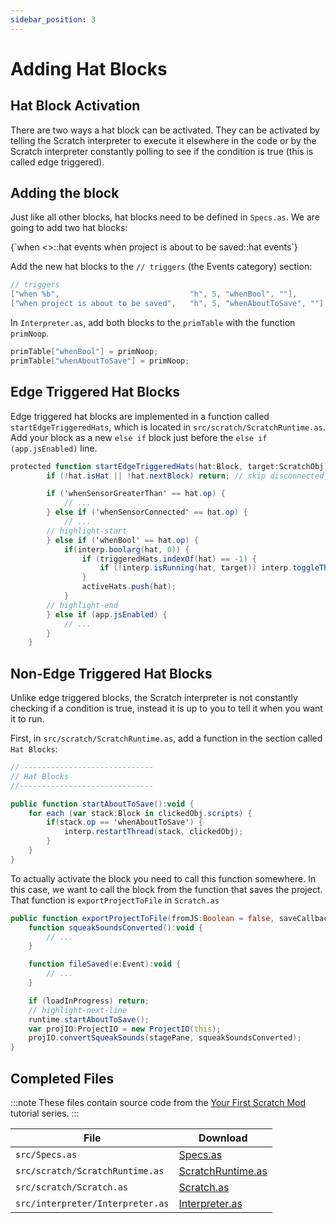 ```yaml
---
sidebar_position: 3
---
```


# Adding Hat Blocks

## Hat Block Activation
There are two ways a hat block can be activated. They can be activated by telling the Scratch interpreter to execute it elsewhere in the code or by the Scratch interpreter constantly polling to see if the condition is true (this is called edge triggered).

## Adding the block
Just like all other blocks, hat blocks need to be defined in `Specs.as`. We are going to add two hat blocks:

<ScratchBlocks style="scratch2">
{`when <>::hat events
when project is about to be saved::hat events`}
</ScratchBlocks>

Add the new hat blocks to the `// triggers` (the Events category) section:
```actionscript title="src/Specs.as"
// triggers
["when %b",								"h", 5, "whenBool", ""],
["when project is about to be saved",	"h", 5, "whenAboutToSave", ""],
```

In `Interpreter.as`, add both blocks to the `primTable` with the function `primNoop`.

```actionscript src="src/interpreter/Interpreter.as"
primTable["whenBool"] = primNoop;
primTable["whenAboutToSave"] = primNoop;
```

## Edge Triggered Hat Blocks
Edge triggered hat blocks are implemented in a function called `startEdgeTriggeredHats`, which is located in `src/scratch/ScratchRuntime.as`. Add your block as a new `else if` block just before the `else if (app.jsEnabled)` line.

```actionscript src="src/scratch/ScratchRuntime.as"
protected function startEdgeTriggeredHats(hat:Block, target:ScratchObj):void {
		if (!hat.isHat || !hat.nextBlock) return; // skip disconnected hats

		if ('whenSensorGreaterThan' == hat.op) {
			// ...
		} else if ('whenSensorConnected' == hat.op) {
			// ...
        // highlight-start
		} else if ('whenBool' == hat.op) {
			if(interp.boolarg(hat, 0)) {
				if (triggeredHats.indexOf(hat) == -1) {
					if (!interp.isRunning(hat, target)) interp.toggleThread(hat, target);
				}
				activeHats.push(hat);
			}
        // highlight-end
		} else if (app.jsEnabled) {
			// ...
		}
	}
```

## Non-Edge Triggered Hat Blocks
Unlike edge triggered blocks, the Scratch interpreter is not constantly checking if a condition is true, instead it is up to you to tell it when you want it to run.

First, in `src/scratch/ScratchRuntime.as`, add a function in the section called `Hat Blocks`:
```actionscript title="src/scratch/ScratchRuntime.as"
// -----------------------------
// Hat Blocks
//------------------------------

public function startAboutToSave():void {
    for each (var stack:Block in clickedObj.scripts) {
        if(stack.op == 'whenAboutToSave') {
            interp.restartThread(stack, clickedObj);
        }
    }
}
```

To actually activate the block you need to call this function somewhere. In this case, we want to call the block from the function that saves the project. That function is `exportProjectToFile` in `Scratch.as`

```actionscript title="src/Scratch.as"
public function exportProjectToFile(fromJS:Boolean = false, saveCallback:Function = null):void {
    function squeakSoundsConverted():void {
        // ...
    }

    function fileSaved(e:Event):void {
        // ...
    }

    if (loadInProgress) return;
    // highlight-next-line
    runtime.startAboutToSave();
    var projIO:ProjectIO = new ProjectIO(this);
    projIO.convertSqueakSounds(stagePane, squeakSoundsConverted);
}
```

## Completed Files
:::note
These files contain source code from the [Your First Scratch Mod](../first-scratch-mod/adding-a-block/index.mdx) tutorial series.
:::

| File                                      | Download                                                      |
| ----------------------------------------- | ------------------------------------------------------------- |
| `src/Specs.as`                            | [Specs.as](resources/Specs.as.txt)                            |
| `src/scratch/ScratchRuntime.as`           | [ScratchRuntime.as](resources/ScratchRuntime.as.txt)          |
| `src/scratch/Scratch.as`                  | [Scratch.as](resources/Scratch.as.txt)                        |
| `src/interpreter/Interpreter.as`          | [Interpreter.as](resources/Interpreter.as.txt)                |